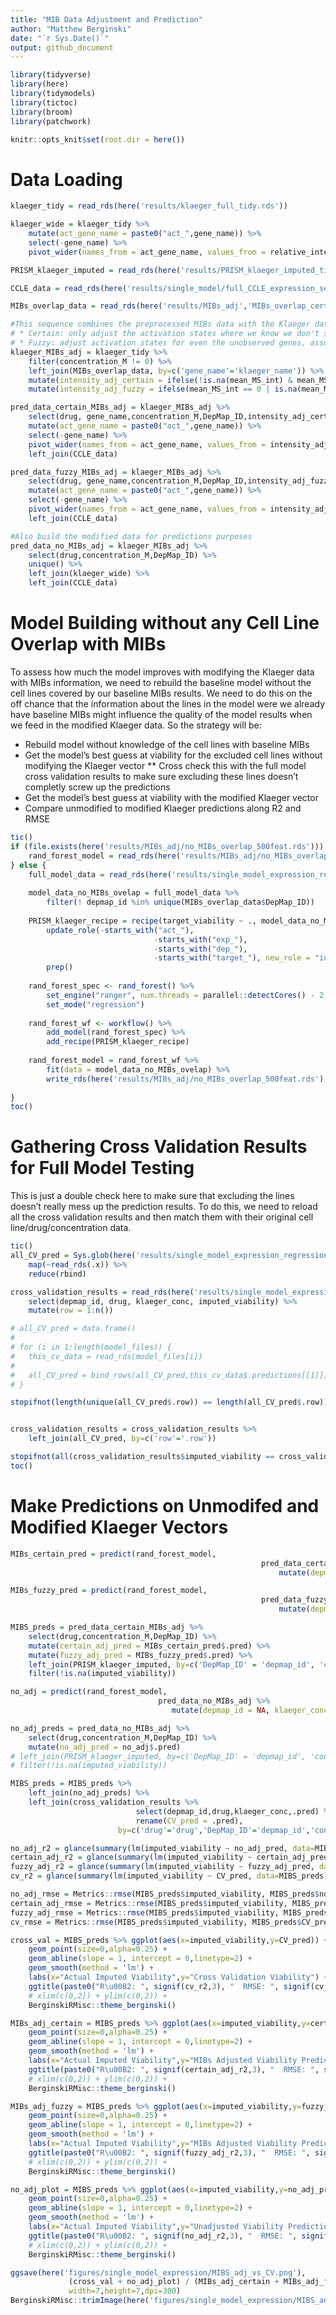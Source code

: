 ```yaml
---
title: "MIB Data Adjustment and Prediction"
author: "Matthew Berginski"
date: "`r Sys.Date()`"
output: github_document
---
```


```r
library(tidyverse)
library(here)
library(tidymodels)
library(tictoc)
library(broom)
library(patchwork)

knitr::opts_knit$set(root.dir = here())
```

# Data Loading

```r
klaeger_tidy = read_rds(here('results/klaeger_full_tidy.rds'))

klaeger_wide = klaeger_tidy %>%
	mutate(act_gene_name = paste0("act_",gene_name)) %>%
	select(-gene_name) %>%
	pivot_wider(names_from = act_gene_name, values_from = relative_intensity)

PRISM_klaeger_imputed = read_rds(here('results/PRISM_klaeger_imputed_tidy.rds'))

CCLE_data = read_rds(here('results/single_model/full_CCLE_expression_set_for_ML.rds'))

MIBs_overlap_data = read_rds(here('results/MIBs_adj','MIBs_overlap_certain.rds'))

#This sequence combines the preprocessed MIBs data with the Klaeger data and makes two binary adjustments:
# * Certain: only adjust the activation states where we know we don't see a given gene in the MIBS
# * Fuzzy: adjust activation states for even the unobserved genes, assuming that in-house MIBs would have picked them up if present
klaeger_MIBs_adj = klaeger_tidy %>%
	filter(concentration_M != 0) %>%
	left_join(MIBs_overlap_data, by=c('gene_name'='klaeger_name')) %>%
	mutate(intensity_adj_certain = ifelse(!is.na(mean_MS_int) & mean_MS_int == 0, 1, relative_intensity)) %>%
	mutate(intensity_adj_fuzzy = ifelse(mean_MS_int == 0 | is.na(mean_MS_int), 1, relative_intensity))

pred_data_certain_MIBs_adj = klaeger_MIBs_adj %>%
	select(drug, gene_name,concentration_M,DepMap_ID,intensity_adj_certain) %>%
	mutate(act_gene_name = paste0("act_",gene_name)) %>%
	select(-gene_name) %>%
	pivot_wider(names_from = act_gene_name, values_from = intensity_adj_certain) %>% 
	left_join(CCLE_data)

pred_data_fuzzy_MIBs_adj = klaeger_MIBs_adj %>%
	select(drug, gene_name,concentration_M,DepMap_ID,intensity_adj_fuzzy) %>%
	mutate(act_gene_name = paste0("act_",gene_name)) %>%
	select(-gene_name) %>%
	pivot_wider(names_from = act_gene_name, values_from = intensity_adj_fuzzy) %>% 
	left_join(CCLE_data)

#Also build the modified data for predictions purposes
pred_data_no_MIBs_adj = klaeger_MIBs_adj %>%
	select(drug,concentration_M,DepMap_ID) %>%
	unique() %>%
	left_join(klaeger_wide) %>%
	left_join(CCLE_data)
```

# Model Building without any Cell Line Overlap with MIBs

To assess how much the model improves with modifying the Klaeger data with MIBs information, we need to rebuild the baseline model without the cell lines covered by our baseline MIBs results. We need to do this on the off chance that the information about the lines in the model were we already have baseline MIBs might influence the quality of the model results when we feed in the modified Klaeger data. So the strategy will be:

* Rebuild model without knowledge of the cell lines with baseline MIBs
* Get the model's best guess at viability for the excluded cell lines without modifying the Klaeger vector
** Cross check this with the full model cross validation results to make sure excluding these lines doesn't completly screw up the predictions
* Get the model's best guess at viability with the modified Klaeger vector
* Compare unmodified to modified Klaeger predictions along R2 and RMSE

```r
tic()
if (file.exists(here('results/MIBs_adj/no_MIBs_overlap_500feat.rds'))) {
	rand_forest_model = read_rds(here('results/MIBs_adj/no_MIBs_overlap_500feat.rds'))
} else {
	full_model_data = read_rds(here('results/single_model_expression_regression/full_model_data_set_500feat.rds'))
	
	model_data_no_MIBs_ovelap = full_model_data %>%
		filter(! depmap_id %in% unique(MIBs_overlap_data$DepMap_ID))
	
	PRISM_klaeger_recipe = recipe(target_viability ~ ., model_data_no_MIBs_ovelap) %>%
		update_role(-starts_with("act_"),
								-starts_with("exp_"),
								-starts_with("dep_"),
								-starts_with("target_"), new_role = "id variable") %>%
		prep()
	
	rand_forest_spec <- rand_forest() %>% 
		set_engine("ranger", num.threads = parallel::detectCores() - 2,importance = "impurity") %>%
		set_mode("regression")
	
	rand_forest_wf <- workflow() %>%
		add_model(rand_forest_spec) %>%
		add_recipe(PRISM_klaeger_recipe)
	
	rand_forest_model = rand_forest_wf %>%
		fit(data = model_data_no_MIBs_ovelap) %>%
		write_rds(here('results/MIBs_adj/no_MIBs_overlap_500feat.rds'), compress = 'gz')
	
}
toc()
```

# Gathering Cross Validation Results for Full Model Testing

This is just a double check here to make sure that excluding the lines doesn't really mess up the prediction results. To do this, we need to reload all the cross validation results and then match them with their original cell line/drug/concentration data.

```r
tic()
all_CV_pred = Sys.glob(here('results/single_model_expression_regression/rand_forest/500feat_notune_pred/*')) %>%
	map(~read_rds(.x)) %>%
	reduce(rbind)

cross_validation_results = read_rds(here('results/single_model_expression_regression/rand_forest/500feat_notune/fold0001_test.rds'))$splits[[1]]$data %>%
	select(depmap_id, drug, klaeger_conc, imputed_viability) %>%
	mutate(row = 1:n()) 

# all_CV_pred = data.frame()
# 
# for (i in 1:length(model_files)) {
# 	this_cv_data = read_rds(model_files[i])
# 	
# 	all_CV_pred = bind_rows(all_CV_pred,this_cv_data$.predictions[[1]]) 
# }

stopifnot(length(unique(all_CV_pred$.row)) == length(all_CV_pred$.row))


cross_validation_results = cross_validation_results %>% 
	left_join(all_CV_pred, by=c('row'='.row'))

stopifnot(all(cross_validation_results$imputed_viability == cross_validation_results$target_viability))
toc()
```

# Make Predictions on Unmodifed and Modified Klaeger Vectors

```r
MIBs_certain_pred = predict(rand_forest_model,
														pred_data_certain_MIBs_adj %>%
															mutate(depmap_id = NA, klaeger_conc = NA, imputed_viability = NA))

MIBs_fuzzy_pred = predict(rand_forest_model,
														pred_data_fuzzy_MIBs_adj %>%
															mutate(depmap_id = NA, klaeger_conc = NA, imputed_viability = NA))

MIBS_preds = pred_data_certain_MIBs_adj %>%
	select(drug,concentration_M,DepMap_ID) %>%
	mutate(certain_adj_pred = MIBs_certain_pred$.pred) %>%
	mutate(fuzzy_adj_pred = MIBs_fuzzy_pred$.pred) %>%
	left_join(PRISM_klaeger_imputed, by=c('DepMap_ID' = 'depmap_id', 'concentration_M'='klaeger_conc', 'drug'='drug')) %>%
	filter(!is.na(imputed_viability))

no_adj = predict(rand_forest_model,
								 pred_data_no_MIBs_adj %>%
								 	mutate(depmap_id = NA, klaeger_conc = NA, imputed_viability = NA))

no_adj_preds = pred_data_no_MIBs_adj %>%
	select(drug,concentration_M,DepMap_ID) %>%
	mutate(no_adj_pred = no_adj$.pred)
# left_join(PRISM_klaeger_imputed, by=c('DepMap_ID' = 'depmap_id', 'concentration_M'='klaeger_conc', 'drug'='drug')) %>%
# filter(!is.na(imputed_viability))

MIBS_preds = MIBS_preds %>%
	left_join(no_adj_preds) %>%
	left_join(cross_validation_results %>% 
							select(depmap_id,drug,klaeger_conc,.pred) %>%
							rename(CV_pred = .pred),
						by=c('drug'='drug','DepMap_ID'='depmap_id','concentration_M'='klaeger_conc'))

```

```r
no_adj_r2 = glance(summary(lm(imputed_viability ~ no_adj_pred, data=MIBS_preds)))$r.squared
certain_adj_r2 = glance(summary(lm(imputed_viability ~ certain_adj_pred, data=MIBS_preds)))$r.squared
fuzzy_adj_r2 = glance(summary(lm(imputed_viability ~ fuzzy_adj_pred, data=MIBS_preds)))$r.squared
cv_r2 = glance(summary(lm(imputed_viability ~ CV_pred, data=MIBS_preds)))$r.squared

no_adj_rmse = Metrics::rmse(MIBS_preds$imputed_viability, MIBS_preds$no_adj_pred)
certain_adj_rmse = Metrics::rmse(MIBS_preds$imputed_viability, MIBS_preds$certain_adj_pred)
fuzzy_adj_rmse = Metrics::rmse(MIBS_preds$imputed_viability, MIBS_preds$fuzzy_adj_pred)
cv_rmse = Metrics::rmse(MIBS_preds$imputed_viability, MIBS_preds$CV_pred)

cross_val = MIBS_preds %>% ggplot(aes(x=imputed_viability,y=CV_pred)) +
	geom_point(size=0,alpha=0.25) +
	geom_abline(slope = 1, intercept = 0,linetype=2) +
	geom_smooth(method = 'lm') +
	labs(x="Actual Imputed Viability",y="Cross Validation Viability") +
	ggtitle(paste0("R\u00B2: ", signif(cv_r2,3), "  RMSE: ", signif(cv_rmse,3))) +
	# xlim(c(0,2)) + ylim(c(0,2)) +
	BerginskiRMisc::theme_berginski()

MIBs_adj_certain = MIBS_preds %>% ggplot(aes(x=imputed_viability,y=certain_adj_pred)) +
	geom_point(size=0,alpha=0.25) +
	geom_abline(slope = 1, intercept = 0,linetype=2) +
	geom_smooth(method = 'lm') +
	labs(x="Actual Imputed Viability",y="MIBs Adjusted Viability Prediction - Certain") +
	ggtitle(paste0("R\u00B2: ", signif(certain_adj_r2,3), "  RMSE: ", signif(certain_adj_rmse,3))) +
	# xlim(c(0,2)) + ylim(c(0,2)) +
	BerginskiRMisc::theme_berginski()

MIBs_adj_fuzzy = MIBS_preds %>% ggplot(aes(x=imputed_viability,y=fuzzy_adj_pred)) +
	geom_point(size=0,alpha=0.25) +
	geom_abline(slope = 1, intercept = 0,linetype=2) +
	geom_smooth(method = 'lm') +
	labs(x="Actual Imputed Viability",y="MIBs Adjusted Viability Prediction - fuzzy") +
	ggtitle(paste0("R\u00B2: ", signif(fuzzy_adj_r2,3), "  RMSE: ", signif(fuzzy_adj_rmse,3))) +
	# xlim(c(0,2)) + ylim(c(0,2)) +
	BerginskiRMisc::theme_berginski()

no_adj_plot = MIBS_preds %>% ggplot(aes(x=imputed_viability,y=no_adj_pred)) +
	geom_point(size=0,alpha=0.25) +
	geom_abline(slope = 1, intercept = 0,linetype=2) +
	geom_smooth(method = 'lm') +
	labs(x="Actual Imputed Viability",y="Unadjusted Viability Prediction") +
	ggtitle(paste0("R\u00B2: ", signif(no_adj_r2,3), "  RMSE: ", signif(no_adj_rmse,3))) +
	# xlim(c(0,2)) + ylim(c(0,2)) +
	BerginskiRMisc::theme_berginski()

ggsave(here('figures/single_model_expression/MIBS_adj_vs_CV.png'), 
			 (cross_val + no_adj_plot) / (MIBs_adj_certain + MIBs_adj_fuzzy), 
			 width=7,height=7,dpi=300)
BerginskiRMisc::trimImage(here('figures/single_model_expression/MIBS_adj_vs_CV.png'))
```